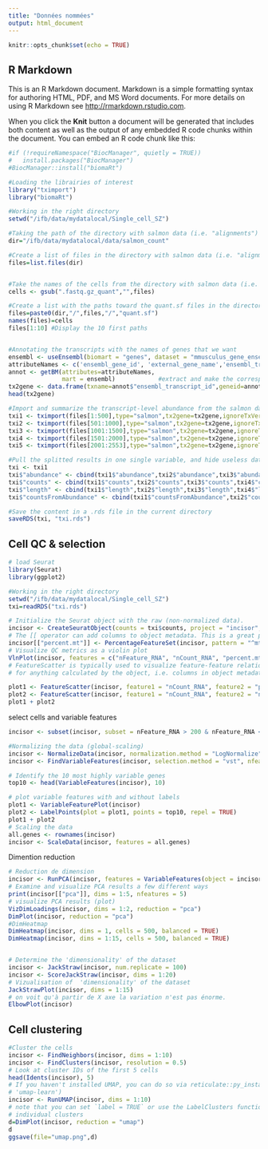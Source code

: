 ```yaml
---
title: "Données nommées"
output: html_document
---
```


```r
knitr::opts_chunk$set(echo = TRUE)
```

## R Markdown

This is an R Markdown document. Markdown is a simple formatting syntax for authoring HTML, PDF, and MS Word documents. For more details on using R Markdown see <http://rmarkdown.rstudio.com>.

When you click the **Knit** button a document will be generated that includes both content as well as the output of any embedded R code chunks within the document. You can embed an R code chunk like this:

```r
#if (!requireNamespace("BiocManager", quietly = TRUE))
#   install.packages("BiocManager")
#BiocManager::install("biomaRt")

#Loading the librairies of interest
library("tximport")
library("biomaRt")

#Working in the right directory
setwd("/ifb/data/mydatalocal/Single_cell_SZ")

#Taking the path of the directory with salmon data (i.e. "alignments")
dir="/ifb/data/mydatalocal/data/salmon_count"

#Create a list of files in the directory with salmon data (i.e. "alignments")
files=list.files(dir)


#Take the names of the cells from the directory with salmon data (i.e. the names of cells in "alignments")
cells <- gsub(".fastq.gz_quant","",files)

#Create a list with the paths toward the quant.sf files in the directory with salmon data. These paths' names are the names of cells.
files=paste0(dir,"/",files,"/","quant.sf")
names(files)=cells
files[1:10] #Display the 10 first paths


#Annotating the transcripts with the names of genes that we want
ensembl <- useEnsembl(biomart = "genes", dataset = "mmusculus_gene_ensembl") #select the genes of mus musculus in Ensembl
attributeNames <- c('ensembl_gene_id', 'external_gene_name','ensembl_transcript_id') #create the vector that will contain the 
annot <- getBM(attributes=attributeNames, 
               mart = ensembl)            #extract and make the correspondence between the external gene name and the transcript id
tx2gene <- data.frame(txname=annot$"ensembl_transcript_id",geneid=annot$"external_gene_name")  #create a frame with the corresponding name of the gene for every transcript. It will be the argument for tximport.
head(tx2gene) 

#Import and summarize the transcript-level abundance from the salmon data (splitted to improve the computer capacity)
txi1 <- tximport(files[1:500],type="salmon",tx2gene=tx2gene,ignoreTxVersion=T)
txi2 <- tximport(files[501:1000],type="salmon",tx2gene=tx2gene,ignoreTxVersion=T)
txi3 <- tximport(files[1001:1500],type="salmon",tx2gene=tx2gene,ignoreTxVersion=T)
txi4 <- tximport(files[1501:2000],type="salmon",tx2gene=tx2gene,ignoreTxVersion=T)
txi5 <- tximport(files[2001:2553],type="salmon",tx2gene=tx2gene,ignoreTxVersion=T)

#Pull the splitted results in one single variable, and hide useless data
txi <- txi1
txi$"abundance" <- cbind(txi1$"abundance",txi2$"abundance",txi3$"abundance",txi4$"abundance",txi5$"abundance")
txi$"counts" <- cbind(txi1$"counts",txi2$"counts",txi3$"counts",txi4$"counts",txi5$"counts")
txi$"length" <- cbind(txi1$"length",txi2$"length",txi3$"length",txi4$"length",txi5$"length")
txi$"countsFromAbundance" <- cbind(txi1$"countsFromAbundance",txi2$"countsFromAbundance",txi3$"countsFromAbundance",txi4$"countsFromAbundance",txi5$"countsFromAbundance")

#Save the content in a .rds file in the current directory
saveRDS(txi, "txi.rds")
```

## Cell QC & selection


```r

# load Seurat
library(Seurat)
library(ggplot2)

#Working in the right directory
setwd("/ifb/data/mydatalocal/Single_cell_SZ")
txi=readRDS("txi.rds")

# Initialize the Seurat object with the raw (non-normalized data).
incisor <- CreateSeuratObject(counts = txi$counts, project = "incisor", min.cells = 3, min.features = 200)
# The [[ operator can add columns to object metadata. This is a great place to stash QC stats
incisor[["percent.mt"]] <- PercentageFeatureSet(incisor, pattern = "^mt-")
# Visualize QC metrics as a violin plot
VlnPlot(incisor, features = c("nFeature_RNA", "nCount_RNA", "percent.mt"), ncol = 3)
# FeatureScatter is typically used to visualize feature-feature relationships, but can be used
# for anything calculated by the object, i.e. columns in object metadata, PC scores etc.

plot1 <- FeatureScatter(incisor, feature1 = "nCount_RNA", feature2 = "percent.mt")
plot2 <- FeatureScatter(incisor, feature1 = "nCount_RNA", feature2 = "nFeature_RNA")
plot1 + plot2

```

select cells and variable features


```r

incisor <- subset(incisor, subset = nFeature_RNA > 200 & nFeature_RNA < 10000 & percent.mt < 15 & nCount_RNA < 1000000)

#Normalizing the data (global-scaling)
incisor <- NormalizeData(incisor, normalization.method = "LogNormalize", scale.factor = 10000)
incisor <- FindVariableFeatures(incisor, selection.method = "vst", nfeatures = 2000)

# Identify the 10 most highly variable genes
top10 <- head(VariableFeatures(incisor), 10)

# plot variable features with and without labels
plot1 <- VariableFeaturePlot(incisor)
plot2 <- LabelPoints(plot = plot1, points = top10, repel = TRUE)
plot1 + plot2
# Scaling the data
all.genes <- rownames(incisor)
incisor <- ScaleData(incisor, features = all.genes)

```

Dimention reduction

```r

# Reduction de dimension 
incisor <- RunPCA(incisor, features = VariableFeatures(object = incisor))
# Examine and visualize PCA results a few different ways
print(incisor[["pca"]], dims = 1:5, nfeatures = 5)
# visualize PCA results (plot)
VizDimLoadings(incisor, dims = 1:2, reduction = "pca")
DimPlot(incisor, reduction = "pca")
#DimHeatmap
DimHeatmap(incisor, dims = 1, cells = 500, balanced = TRUE)
DimHeatmap(incisor, dims = 1:15, cells = 500, balanced = TRUE)


# Determine the 'dimensionality' of the dataset
incisor <- JackStraw(incisor, num.replicate = 100)
incisor <- ScoreJackStraw(incisor, dims = 1:20)
# Vizualisation of  'dimensionality' of the dataset
JackStrawPlot(incisor, dims = 1:15)
# on voit qu'à partir de X axe la variation n'est pas énorme. 
ElbowPlot(incisor)

```

## Cell clustering

```r


#Cluster the cells
incisor <- FindNeighbors(incisor, dims = 1:10)
incisor <- FindClusters(incisor, resolution = 0.5)
# Look at cluster IDs of the first 5 cells
head(Idents(incisor), 5)
# If you haven't installed UMAP, you can do so via reticulate::py_install(packages =
# 'umap-learn')
incisor <- RunUMAP(incisor, dims = 1:10)
# note that you can set `label = TRUE` or use the LabelClusters function to help label
# individual clusters
d=DimPlot(incisor, reduction = "umap")
d
ggsave(file="umap.png",d)


```


